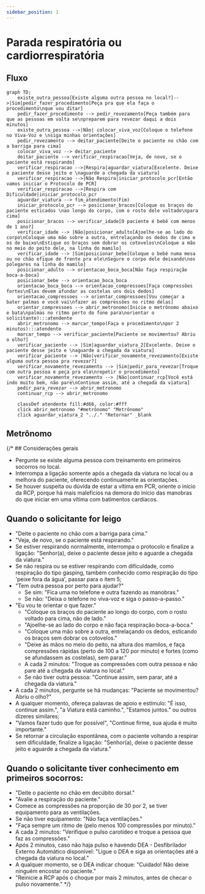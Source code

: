 ```yaml
---
sidebar_position: 1
---
```

# Parada respiratória ou cardiorrespiratória


## Fluxo
```mermaid
graph TD;
    existe_outra_pessoa[Existe alguma outra pessoa no local?]-->|Sim|pedir_fazer_procedimento[Peça pra que ela faça o procedimento\nque vou ditar]
    pedir_fazer_procedimento --> pedir_revezamento[Peça também para que as pessoas em volta se\npreparem para revezar daqui a dois minutos]
    existe_outra_pessoa -->|Não| colocar_viva_voz[Coloque o telefone no Viva-Voz e \nsiga minhas orientações]
    pedir_revezamento --> deitar_paciente[Deite o paciente no chão com a barriga para cima]
    colocar_viva_voz --> deitar_paciente
    deitar_paciente --> verificar_respiracao[Veja, de novo, se o paciente está respirando]
    verificar_respiracao -->|Respira|aguardar_viatura[Excelente. Deixe o paciente desse jeito e \naguarde a chegada da viatura]
    verificar_respiracao -->|Não Respira|iniciar_protocolo_pcr[Então vamos iniciar o Protocolo de PCR]
    verificar_respiracao -->|Respira com Dificuldade|iniciar_protocolo_pcr
    aguardar_viatura --> fim_atendimento(Fim)
    iniciar_protocolo_pcr --> posicionar_bracos[Coloque os braços do paciente esticados \nao longo do corpo, com o rosto dele voltado\npara cima]
    posicionar_bracos --> verificar_idade[O paciente é bebê com menos de 1 ano?]
    verificar_idade --> |Não|posicionar_adulto[Ajoelhe-se ao lado do corpo\nColoque uma mão sobre a outra, entrelaçando os dedos de cima e os de baixo\nEstique os braços sem dobrar os cotovelos\nColoque a mão no meio do peito dele, na linha do mamilo]
    verificar_idade --> |Sim|posicionar_bebe[Coloque o bebê numa mesa ou no chão efique de frente pra ele\nSegure o corpo dele deixando\nos polegares na linha do mamilo]
    posicionar_adulto --> orientacao_boca_boca[Não faça respiração boca-a-boca]
    posicionar_bebe --> orientacao_boca_boca
    orientacao_boca_boca --> orientacao_compressoes[Faça compressões fortes\nElas devem afundar as costelas uns dois dedos]
    orientacao_compressoes --> orientar_compressoes[Vou começar a bater palmas e você vai\nfazer as compressões no ritmo delas]
    orientar_compressoes --> abrir_metronomo(Inicie o metrônomo abaixo e bata\npalmas no ritmo perto do fone para\norientar o solicitante):::atendente
    abrir_metronomo --> marcar_tempo(Faça o procedimento\npor 2 minutos):::atendente
    marcar_tempo --> verificar_paciente[Paciente se movimentou? Abriu o olho?]
    verificar_paciente --> |Sim|aguardar_viatura_2[Excelente. Deixe o paciente desse jeito e \naguarde a chegada da viatura]
    verificar_paciente --> |Não|verificar_novamente_revezamento[Existe alguma outra pessoa pra revezar?]
    verificar_novamente_revezamento --> |Sim|pedir_para_revezar[Troque com outra pessoa e peça pra ela\nrepetir o procedimento]
    verificar_novamente_revezamento --> |Não|continuar_rcp[Você está indo muito bem, não pare\nContinue assim, até a chegada da viatura]
    pedir_para_revezar --> abrir_metronomo
    continuar_rcp --> abrir_metronomo

    classDef atendente fill:#d66, color:#fff
    click abrir_metronomo "#metrônomo" "Metrônomo"
    click aguardar_viatura_2 "../." "Retornar" _blank

```
## Metrônomo

<Metronome/>
{/* ## Considerações gerais

- Pergunte se existe alguma pessoa com treinamento em primeiros socorros no local.
- Interrompa a ligação somente após a chegada da viatura no local ou a melhora do paciente, oferecendo continuamente as orientações.
- Se houver suspeita ou dúvida de estar a vítima em PCR, oriente o início da RCP, porque há mais malefícios na demora do início das manobras do que iniciar em uma vítima com batimentos cardíacos.

## Quando o solicitante for leigo

- "Deite o paciente no chão com a barriga para cima."
- "Veja, de novo, se o paciente está respirando."
- Se estiver respirando normalmente, interrompa o protocolo e finalize a ligação: "Senhor(a), deixe o paciente desse jeito e aguarde a chegada da viatura."
- Se não respira ou se estiver respirando com dificuldade, como respiração do tipo gasping, também conhecido como respiração do tipo 'peixe fora da água', passar para o item 5;
- "Tem outra pessoa por perto para ajudar?"
  - Se sim: "Fica uma no telefone e outra fazendo as manobras."
  - Se não: "Deixa o telefone no viva-voz e siga o passo-a-passo."
- "Eu vou te orientar o que fazer."
  - "Coloque os braços do paciente ao longo do corpo, com o rosto voltado para cima, não de lado."
  - "Ajoelhe-se ao lado do corpo e não faça respiração boca-a-boca."
  - "Coloque uma mão sobre a outra, entrelaçando os dedos, esticando os braços sem dobrar os cotovelos."
  - "Deixe as mãos no meio do peito, na altura dos mamilos, e faça compressões rápidas (perto de 100 a 120 por minuto) e fortes (como se afundassem as costelas), sem parar."
  - A cada 2 minutos: "Troque as compressões com outra pessoa e não pare até a chegada da viatura no local."
  - Se não tiver outra pessoa: "Continue assim, sem parar, até a chegada da viatura."
- A cada 2 minutos, pergunte se há mudanças: "Paciente se movimentou? Abriu o olho?"
- A qualquer momento, ofereça palavras de apoio e estímulo: "É isso, continue assim.", "a Viatura está caminho.", "Estamos juntos." ou outros dizeres similares;
- "Vamos fazer tudo que for possível", "Continue firme, sua ajuda é muito importante."
- Se retornar a circulação espontânea, com o paciente voltando a respirar sem dificuldade, finalize a ligação: "Senhor(a), deixe o paciente desse jeito e aguarde a chegada da viatura."

## Quando o solicitante tiver conhecimento em primeiros socorros:

- "Deite o paciente no chão em decúbito dorsal."
- "Avalie a respiração do paciente."
- Comece as compressões na proporção de 30 por 2, se tiver equipamento para as ventilações.
- Se não tiver equipamento: "Não faça ventilações."
- "Faça sempre um ritmo de (pelo menos 100 compressões por minuto)."
- A cada 2 minutos: "Verifique o pulso carotídeo e troque a pessoa que faz as compressões."
- Após 2 minutos, caso não haja pulso e havendo DEA - Desfibrilador Externo Automático disponível: "Ligue o DEA e siga as orientações até a chegada da viatura no local."
- A qualquer momento, se o DEA indicar choque: "Cuidado! Não deixe ninguém encostar no paciente."
- "Reinicie a RCP após o choque por mais 2 minutos, antes de checar o pulso novamente." */}
